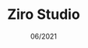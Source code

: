 ---
title: "Ziro Studio"
date: "06/2021"
order: 3
summary: "The explore page of Ziro Studio that displays robotics projects using a 3D Interactive Sandbox."
image: "../src/images/project-icons/icons8-bot-64.png"
image_alt: "Robot face icon"
github: ""
external: "https://zirostudio.com/explore"
stack:
  - React
  - JavaScript
  - Bootstrap
---